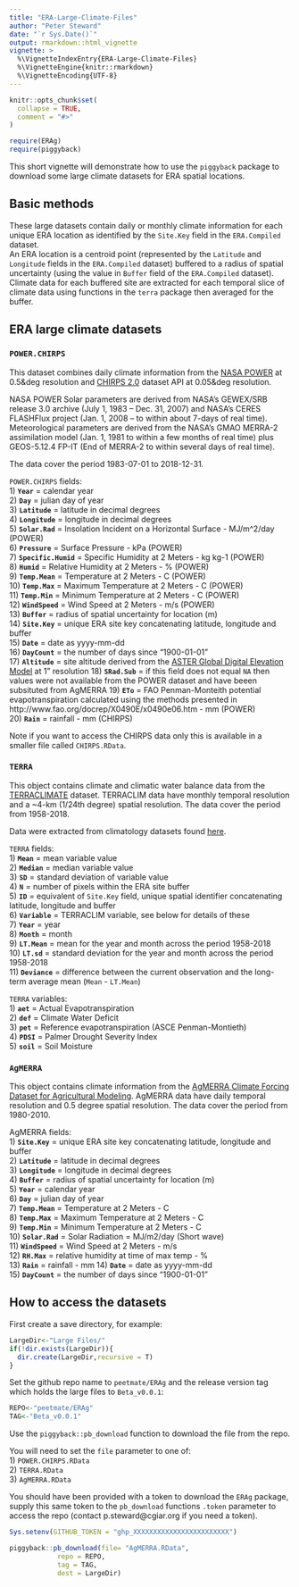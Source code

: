 ```yaml
---
title: "ERA-Large-Climate-Files"
author: "Peter Steward"
date: "`r Sys.Date()`"
output: rmarkdown::html_vignette
vignette: >
  %\VignetteIndexEntry{ERA-Large-Climate-Files}
  %\VignetteEngine{knitr::rmarkdown}
  %\VignetteEncoding{UTF-8}
---
```


```r
knitr::opts_chunk$set(
  collapse = TRUE,
  comment = "#>"
)
```

```r
require(ERAg)
require(piggyback)
```

This short vignette will demonstrate how to use the `piggyback` package to download some large climate datasets for ERA spatial locations.

## Basic methods
These large datasets contain daily or monthly climate information for each unique ERA location as identified by the `Site.Key` field in the `ERA.Compiled` dataset.  
An ERA location is a centroid point (represented by the `Latitude` and `Longitude` fields in the `ERA.Compiled` dataset) buffered to a radius of spatial uncertainty (using the value in `Buffer` field  of the `ERA.Compiled` dataset).  
Climate data for each buffered site are extracted for each temporal slice of climate data using functions in the `terra` package then averaged for the buffer.  

## ERA large climate datasets
### **`POWER.CHIRPS`** 
This dataset combines daily climate information from the [NASA POWER](https://power.larc.nasa.gov/) at 0.5&deg resolution and [CHIRPS 2.0](https://www.chc.ucsb.edu/data/chirps) dataset API at 0.05&deg  resolution. 

NASA POWER Solar parameters are derived from NASA's GEWEX/SRB release 3.0 archive (July 1, 1983 – Dec. 31, 2007) and NASA’s CERES FLASHFlux project (Jan. 1, 2008 – to within about 7-days of real time). Meteorological parameters are derived from the NASA's GMAO MERRA-2 assimilation model (Jan. 1, 1981 to within a few months of real time) plus GEOS-5.12.4 FP-IT (End of MERRA-2 to within several days of real time).  

The data cover the period 1983-07-01 to 2018-12-31.  

`POWER.CHIRPS` fields:  
1) **`Year`** = calendar year  
2) **`Day`** = julian day of year  
3) **`Latitude`** = latitude in decimal degrees  
4) **`Longitude`** = longitude in decimal degrees  
5) **`Solar.Rad`** = Insolation Incident on a Horizontal Surface - MJ/m^2/day (POWER)  
6) **`Pressure`** = Surface Pressure - kPa (POWER)  
7) **`Specific.Humid`** = Specific Humidity at 2 Meters - kg kg-1 (POWER)  
8) **`Humid`** = Relative Humidity at 2 Meters - % (POWER)  
9) **`Temp.Mean`** = Temperature at 2 Meters - C (POWER)  
10) **`Temp.Max`** = Maximum Temperature at 2 Meters - C (POWER)  
11) **`Temp.Min`** = Minimum Temperature at 2 Meters - C (POWER)  
12) **`WindSpeed`** = Wind Speed at 2 Meters - m/s (POWER)  
13) **`Buffer`** = radius of spatial uncertainty for location (m)  
14) **`Site.Key`** = unique ERA site key concatenating latitude, longitude and buffer  
15) **`Date`** = date as yyyy-mm-dd  
16) **`DayCount`** =  the number of days since "1900-01-01"  
17) **`Altitude`** = site altitude derived from the [ASTER Global Digital Elevation Model](10.5067/ASTER/ASTGTM.003) at 1" resolution
18) **`SRad.Sub`** = if this field does not equal `NA` then values were not available from the POWER dataset and have beeen subsituted from AgMERRA
19) **`ETo`** = FAO Penman-Monteith potential evapotranspiration calculated using the methods presented in http://www.fao.org/docrep/X0490E/x0490e06.htm - mm (POWER)  
20) **`Rain`** = rainfall - mm (CHIRPS)  

Note if you want to access the CHIRPS data only this is available in a smaller file called `CHIRPS.RData`.


### **`TERRA`**

This object contains climate and climatic water balance data from the [TERRACLIMATE](http://www.climatologylab.org/terraclimate.html) dataset. TERRACLIM data have monthly temporal resolution and a ~4-km (1/24th degree) spatial resolution. The data cover the period from 1958-2018.  

Data were extracted from climatology datasets found [here](http://thredds.northwestknowledge.net:8080/thredds/catalog/TERRACLIMATE_ALL/summaries/catalog.html).


`TERRA` fields:  
1) **`Mean`** = mean variable value  
2) **`Median`** = median variable value  
3) **`SD`** = standard deviation of variable value  
4) **`N`** = number of pixels within the ERA site buffer  
5) **`ID`** =  equivalent of `Site.Key` field, unique spatial identifier concatenating latitude, longitude and buffer  
6) **`Variable`** = TERRACLIM variable, see below for details of these  
7) **`Year`** = year  
8) **`Month`** = month  
9) **`LT.Mean`** = mean for the year and month across the period 1958-2018  
10) **`LT.sd`** = standard deviation for the year and month across the period 1958-2018  
11) **`Deviance`** = difference between the current observation and the long-term average mean (`Mean` - `LT.Mean`)  
  
`TERRA` variables:  
1) **`aet`** = Actual Evapotranspiration  
2) **`def`** = Climate Water Deficit  
3) **`pet`** = Reference evapotranspiration (ASCE Penman-Montieth)  
4) **`PDSI`** = Palmer Drought Severity Index  
5) **`soil`** = Soil Moisture  


### **`AgMERRA`**
This object contains climate information from the [AgMERRA Climate Forcing Dataset for Agricultural Modeling
](https://data.giss.nasa.gov/impacts/agmipcf/agmerra/). AgMERRA data have daily temporal resolution and 0.5 degree spatial resolution. The data cover the period from 1980-2010.  

AgMERRA fields:  
1) **`Site.Key`** = unique ERA site key concatenating latitude, longitude and buffer  
2) **`Latitude`** = latitude in decimal degrees  
3) **`Longitude`** = longitude in decimal degrees  
4) **`Buffer`** = radius of spatial uncertainty for location (m)  
5) **`Year`** = calendar year  
6) **`Day`** = julian day of year  
7) **`Temp.Mean`** = Temperature at 2 Meters - C   
8) **`Temp.Max`** = Maximum Temperature at 2 Meters - C  
9) **`Temp.Min`** = Minimum Temperature at 2 Meters - C  
10) **`Solar.Rad`** = Solar Radiation = MJ/m2/day (Short wave)  
11) **`WindSpeed`** = Wind Speed at 2 Meters - m/s  
12) **`RH.Max`** = relative humidity at time of max temp - %  
13) **`Rain`** = rainfall - mm
14) **`Date`** = date as yyyy-mm-dd  
15) **`DayCount`** =  the number of days since "1900-01-01"  

## How to access the datasets

First create a save directory, for example:  

```r
LargeDir<-"Large Files/"
if(!dir.exists(LargeDir)){
  dir.create(LargeDir,recursive = T)
}

```

Set the github repo name to `peetmate/ERAg` and the release version tag which holds the large files to `Beta_v0.0.1`:  

```r
REPO<-"peetmate/ERAg"
TAG<-"Beta_v0.0.1"
```

Use the `piggyback::pb_download` function to download the file from the repo.

You will need to set the `file` parameter to one of:  
1) `POWER.CHIRPS.RData`  
2) `TERRA.RData`  
3) `AgMERRA.RData`  

You should have been provided with a token to download the `ERAg` package, supply this same token to the `pb_download` functions `.token` parameter to access the repo (contact p.steward@cgiar.org if you need a token).

```r

Sys.setenv(GITHUB_TOKEN = "ghp_XXXXXXXXXXXXXXXXXXXXXXXX")

piggyback::pb_download(file= "AgMERRA.RData", 
            repo = REPO,
            tag = TAG,
            dest = LargeDir)
```

